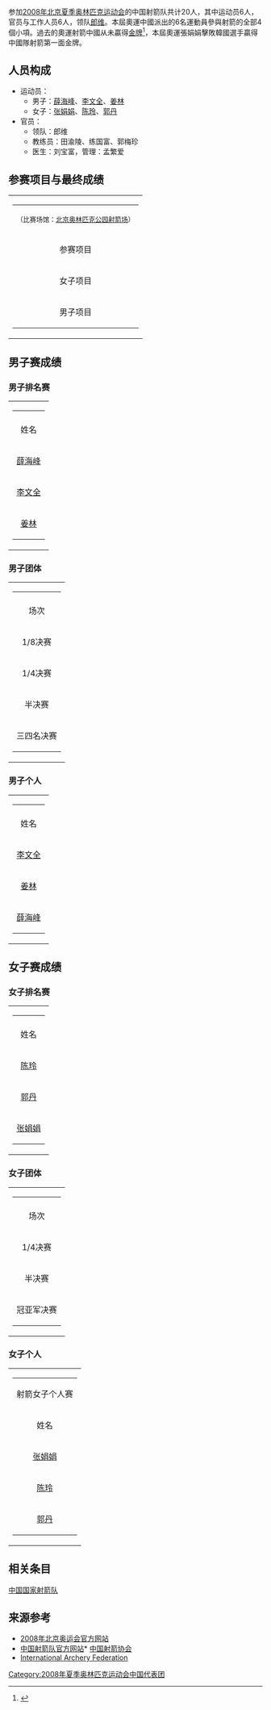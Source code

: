 {{奥运中国代表团参赛项目表
|年份=2008年
|比赛项目=射箭
|项目符号文件名称=
|金牌数 = 1
|银牌数 = 1
|铜牌数 = 1
|奖牌总数 = 3
}}

参加[[2008年夏季奥林匹克运动会|2008年北京夏季奥林匹克运动会]]的中国射箭队共计20人，其中运动员6人，官员与工作人员6人，领队[[郎维|郎维]]。本屆奧運中國派出的6名運動員參與射箭的全部4個小項。過去的奧運射箭中國从未贏得[[金牌|金牌]]<ref>{{Cite web |url=http://2008.sohu.com/20080725/n258370257.shtml |title=中国射箭队奥运名单：张娟娟薛海峰领衔男女队 |accessdate=2008-08-06 |archive-date=2016-03-04 |archive-url=https://web.archive.org/web/20160304190714/http://2008.sohu.com/20080725/n258370257.shtml |dead-url=no }}</ref>，本屆奧運張娟娟擊敗韓國選手贏得中國隊射箭第一面金牌。

== 人员构成 ==
*运动员：
**男子：[[薛海峰|薛海峰]]、[[李文全_(射箭运动员)|李文全]]、[[姜林|姜林]] 
**女子：[[张娟娟|张娟娟]]、[[陈玲_(射箭运动员)|陈玲]]、[[郭丹|郭丹]]
*官员：
**领队：郎维 
**教练员：田渝陵、练国富、郭梅珍 
**医生：刘宝富，管理：孟繁爱

== 参赛项目与最终成绩 ==

{| border="1" cellspacing="0" cellpadding="0" bgcolor="#808080"
|-----
|
{| border="0" cellspacing="1" cellpadding="1"
|-----
| colspan="4" align="center" bgcolor="#EFEFEF" |
<font size="2">（比赛场馆：[[北京市|北京]][[北京奥林匹克公园射箭场|奥林匹克公园射箭场]]）</font>
|-----
| align="center" bgcolor="#FFFFFF" colspan="2" | 参赛项目
| align="left" bgcolor="#FFFFFF" | 姓名
| align="center" bgcolor="#FFFFFF" | 成绩
|-----
| align="center" bgcolor="#FFFFFF" rowspan="4" | 女子项目
| align="center" bgcolor="#FFFFFF" rowspan="3" | 射箭女子个人
| align="left" bgcolor="#FFFFFF" | [[张娟娟|张娟娟]]
| align="center" bgcolor="#FFD700" | [[File:Med_1.png|File:Med 1.png]]金牌
|-----
| align="left" bgcolor="#FFFFFF" | [[陈玲_(射箭运动员)|陈玲]]
| align="left" bgcolor="#FFFFFF" | 1/8决赛淘汰
|-----
| align="left" bgcolor="#FFFFFF" | [[郭丹|郭丹]]
| align="left" bgcolor="#FFFFFF" | 1/32决赛淘汰
|-----
| align="center" bgcolor="#FFFFFF" | 射箭女子团体
| align="left" bgcolor="#FFFFFF" | [[张娟娟|张娟娟]]、[[陈玲_(射箭运动员)|陈玲]]、[[郭丹|郭丹]]
| align="center" bgcolor="#C0C0C0" | [[File:Med_2.png|File:Med 2.png]]银牌
|-----
| align="center" bgcolor="#FFFBFF" rowspan="4" | 男子项目
| align="center" bgcolor="#FFFBFF" rowspan="3" | 射箭男子个人
| align="left" bgcolor="#FFFBFF" | [[李文全_(射箭运动员)|李文全]]
| align="left" bgcolor="#FFFBFF" | 1/32决赛淘汰
|-----
| align="left" bgcolor="#FFFBFF" | [[姜林|姜林]]
| align="left" bgcolor="#FFFBFF" | 1/32决赛淘汰
|-----
| align="left" bgcolor="#FFFBFF" | [[薛海峰|薛海峰]]
| align="left" bgcolor="#FFFBFF" | 1/32决赛淘汰
|-----
| align="center" bgcolor="#FFFBFF" | 射箭男子团体
| align="left" bgcolor="#FFFBFF" | [[李文全_(射箭运动员)|李文全]]、[[姜林|姜林]]、[[薛海峰|薛海峰]]
| align="center" bgcolor="#CC9966" | [[File:Med_3.png|File:Med 3.png]]铜牌
|}
|}

== 男子赛成绩 ==

=== 男子排名赛 ===

{| border="1" cellspacing="0" cellpadding="0" bgcolor="#808080"
|-----
|
{| border="0" cellspacing="1" cellpadding="1"
|-----
| colspan="3" align="center" bgcolor="#EFEFEF" |

|-----
| align="center" bgcolor="#FFFFFF" | 姓名
| align="center" bgcolor="#FFFFFF" | 名次
| align="center" bgcolor="#FFFFFF" | 成绩
|-----
| align="center" bgcolor="#FFFFFF" | [[薛海峰|薛海峰]]
| align="left" bgcolor="#FFFFFF" | 第18位
| align="left" bgcolor="#FFFFFF" | 663环
|-----
| align="center" bgcolor="#FFFFFF" | [[李文全_(射箭运动员)|李文全]]
| align="left" bgcolor="#FFFFFF" | 第46位
| align="left" bgcolor="#FFFFFF" | 646环
|-----
| align="center" bgcolor="#FFFFFF" | [[姜林|姜林]]
| align="left" bgcolor="#FFFFFF" | 第55位
| align="left" bgcolor="#FFFFFF" | 632环
|}
|}

=== 男子团体 ===

{| border="1" cellspacing="0" cellpadding="0" bgcolor="#808080"
|-----
|
{| border="0" cellspacing="1" cellpadding="1"
|-----
| colspan="3" align="center" bgcolor="#EFEFEF" |

|-----
| align="center" bgcolor="#FFFFFF" | 场次
| align="center" bgcolor="#FFFFFF" | 比赛双方
| align="center" bgcolor="#FFFFFF" | 成绩
|-----
| align="center" bgcolor="#FFFFFF" | 1/8决赛
| align="left" bgcolor="#FFFFFF" | 中国Vs英国胜出
| align="left" bgcolor="#FFFFFF" | 214:210
|-----
| align="center" bgcolor="#FFFFFF" | 1/4决赛
| align="left" bgcolor="#FFFFFF" | 中国胜俄罗斯
| align="left" bgcolor="#FFFFFF" | 217:209
|-----
| align="center" bgcolor="#FFFFFF" | 半决赛
| align="left" bgcolor="#FFFFFF" | 中国负于韩国进入三四名决赛
| align="left" bgcolor="#FFFFFF" | 218:221
|-----
| align="center" bgcolor="#FFFFFF" | 三四名决赛
| align="left" bgcolor="#FFFFFF" | 中国Vs乌克兰，胜出获得铜牌
| align="left" bgcolor="#FFFFFF" | 222:219
|}
|}

=== 男子个人 ===

{| border="1" cellspacing="0" cellpadding="0" bgcolor="#808080"
|-----
|
{| border="0" cellspacing="1" cellpadding="1"
|-----
| colspan="4" align="center" bgcolor="#EFEFEF" |

|-----
| align="center" bgcolor="#FFFFFF" | 姓名
| align="center" bgcolor="#FFFFFF" | 场次
| align="center" bgcolor="#FFFFFF" | 比赛双方
| align="center" bgcolor="#FFFFFF" | 成绩
|-----
| align="center" bgcolor="#FFFFFF" | [[李文全_(射箭运动员)|李文全]]
| align="center" bgcolor="#FFFFFF" | 1/32决赛
| align="left" bgcolor="#FFFFFF" | 李文全负于[[波兰|波兰]]亚采克·普罗茨
| align="left" bgcolor="#FFFFFF" | 111:116
|-----
| align="center" bgcolor="#FFFFFF" | [[姜林|姜林]]
| align="center" bgcolor="#FFFFFF" | 1/32决赛
| align="left" bgcolor="#FFFFFF" | [[姜林|姜林]]负于[[韩国|韩国]]李昌焕
| align="left" bgcolor="#FFFFFF" | 108:115
|-----
| align="center" bgcolor="#FFFFFF" | [[薛海峰|薛海峰]]
| align="center" bgcolor="#FFFFFF" | 1/32决赛
| align="left" bgcolor="#FFFFFF" | 薛海峰负于[[加拿大|加拿大]]杰伊·莱昂
| align="left" bgcolor="#FFFFFF" | 101:111
|}
|}

== 女子赛成绩 ==
=== 女子排名赛 ===

{| border="1" cellspacing="0" cellpadding="0" bgcolor="#808080"
|-----
|
{| border="0" cellspacing="1" cellpadding="1"
|-----
| colspan="3" align="center" bgcolor="#EFEFEF" |

|-----
| align="center" bgcolor="#FFFFFF" | 姓名
| align="center" bgcolor="#FFFFFF" | 名次
| align="center" bgcolor="#FFFFFF" | 成绩
|-----
| align="center" bgcolor="#FFFFFF" | [[陈玲_(射箭运动员)|陈玲]]
| align="left" bgcolor="#FFFFFF" | 第15位
| align="left" bgcolor="#FFFFFF" | 645环
|-----
| align="center" bgcolor="#FFFFFF" | [[郭丹|郭丹]]
| align="left" bgcolor="#FFFFFF" | 第25位
| align="left" bgcolor="#FFFFFF" | 636环
|-----
| align="center" bgcolor="#FFFFFF" | [[张娟娟|张娟娟]]
| align="left" bgcolor="#FFFFFF" | 第27位
| align="left" bgcolor="#FFFFFF" | 635环
|}
|}

=== 女子团体 ===

{| border="1" cellspacing="0" cellpadding="0" bgcolor="#808080"
|-----
|
{| border="0" cellspacing="1" cellpadding="1"
|-----
| colspan="3" align="center" bgcolor="#EFEFEF" |

|-----
| align="center" bgcolor="#FFFFFF" | 场次
| align="center" bgcolor="#FFFFFF" | 比赛双方
| align="center" bgcolor="#FFFFFF" | 成绩
|-----
| align="center" bgcolor="#FFFFFF" | 1/4决赛
| align="left" bgcolor="#FFFFFF" | 中国胜印度
| align="left" bgcolor="#FFFFFF" | 211:206
|-----
| align="center" bgcolor="#FFFFFF" | 半决赛
| align="left" bgcolor="#FFFFFF" | 中国胜英国
| align="left" bgcolor="#FFFFFF" | 208:202
|-----
| align="center" bgcolor="#FFFFFF" | 冠亚军决赛
| align="left" bgcolor="#FFFFFF" | 中国负于韩国获亚军
| align="left" bgcolor="#FFFFFF" | 215:224
|}
|}

=== 女子个人 ===

{| border="1" cellspacing="0" cellpadding="0" bgcolor="#808080"
|-----
|
{| border="0" cellspacing="1" cellpadding="1"
|-----
| colspan="5" align="center" bgcolor="#EFEFEF" |
射箭女子个人赛
|-----
| align="center" bgcolor="#FFFFFF" | 姓名
| align="center" bgcolor="#FFFFFF" | 场次
| align="center" bgcolor="#FFFFFF" | 日期
| align="center" bgcolor="#FFFFFF" | 比赛双方
| align="center" bgcolor="#FFFFFF" | 成绩
|-----
| align="center" bgcolor="#FFFFFF" rowspan="6" | [[张娟娟|张娟娟]]
| align="center" bgcolor="#FFFFFF" | 1/32决赛
| align="left" bgcolor="#FFFFFF" | 8月12日
| align="left" bgcolor="#FFFFFF" | 张娟娟胜[[乌克兰|乌克兰]]捷季扬娜·别列日娜
| align="left" bgcolor="#FFFFFF" | 109:97
|-----
| align="center" bgcolor="#FFFFFF" | 1/16决赛
| align="left" bgcolor="#FFFFFF" | 8月12日
| align="left" bgcolor="#FFFFFF" | 张娟娟胜[[2008年夏季奧林匹克運動會中華台北代表團|中华台北]][[袁叔琪|袁叔琪]]
| align="left" bgcolor="#FFFFFF" | 110:105
|-----
| align="center" bgcolor="#FFFFFF" | 1/8决赛
| align="left" bgcolor="#FFFFFF" | 8月14日
| align="left" bgcolor="#FFFFFF" | 张娟娟胜[[俄罗斯|俄罗斯]]纳塔利娅·叶尔德尼耶娃
| align="left" bgcolor="#FFFFFF" | 110:98
|-----
| align="center" bgcolor="#FFFFFF" | 1/4决赛
| align="left" bgcolor="#FFFFFF" | 8月14日
| align="left" bgcolor="#FFFFFF" | 张娟娟胜[[韩国|韩国]][[朱贤贞|朱贤贞]]
| align="left" bgcolor="#FFFFFF" | 106:101
|-----
| align="center" bgcolor="#FFFFFF" | 半决赛
| align="left" bgcolor="#FFFFFF" | 8月14日
| align="left" bgcolor="#FFFFFF" | 张娟娟胜[[韩国|韩国]][[尹玉姬|尹玉姬]]
| align="left" bgcolor="#FFFFFF" | 115:109
|-----
| align="center" bgcolor="#FFFFFF" | 冠亚军决赛
| align="left" bgcolor="#FFFFFF" | 8月14日
| align="left" bgcolor="#FFFFFF" | 张娟娟胜[[韩国|韩国]][[朴成贤|朴成贤]]获<span style="background-color: #FFD700">冠军</span>
| align="left" bgcolor="#FFFFFF" | 110:109
|-----
| align="center" bgcolor="#FFFFFF" rowspan="3" | [[陈玲_(射箭运动员)|陈玲]]
| align="center" bgcolor="#FFFFFF" | 1/32决赛
| align="left" bgcolor="#FFFFFF" | 8月12日
| align="left" bgcolor="#FFFFFF" | 陈玲胜[[希腊|希腊]]埃万耶利娅·普萨拉
| align="left" bgcolor="#FFFFFF" | 110:101
|-----
| align="center" bgcolor="#FFFFFF" | 1/16决赛
| align="left" bgcolor="#FFFFFF" | 8月12日
| align="left" bgcolor="#FFFFFF" | 陈玲胜[[白俄罗斯|白俄罗斯]]卡捷琳娜·穆柳克
| align="left" bgcolor="#FFFFFF" | 106:105
|-----
| align="center" bgcolor="#FFFFFF" | 1/8决赛
| align="left" bgcolor="#FFFFFF" | 8月14日
| align="left" bgcolor="#FFFFFF" | 陈玲负于[[韩国|韩国]]尹玉姬被淘汰
| align="left" bgcolor="#FFFFFF" | 103:113
|-----
| align="center" bgcolor="#FFFFFF" | [[郭丹|郭丹]]
| align="center" bgcolor="#FFFFFF" | 1/32决赛
| align="left" bgcolor="#FFFFFF" | 8月12日
| align="left" bgcolor="#FFFFFF" | 郭丹负于[[英国|英国]]夏洛特·伯吉斯被淘汰
| align="left" bgcolor="#FFFFFF" | 104:106
|}
|}

== 相关条目 ==
[[中国国家射箭队|中国国家射箭队]]
== 来源参考 ==
<references />
* [http://2008.olympic.cn/ 2008年北京奥运会官方网站]{{Wayback|url=http://2008.olympic.cn/ |date=20080905005640 }}
* [https://web.archive.org/web/20081030053514/http://archery.sport.org.cn/chinateam/ 中国射箭队官方网站]* [http://archery.sport.org.cn/ 中国射箭协会]{{Wayback|url=http://archery.sport.org.cn/chinateam/ |date=20081030053514 }}
* [https://web.archive.org/web/20110222220646/http://www.archery.org/ International Archery Federation]

{{2008年夏季奥林匹克运动会中国代表团参赛项目}}

[[Category:2008年夏季奥林匹克运动会中国代表团|Category:2008年夏季奥林匹克运动会中国代表团]]
